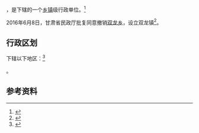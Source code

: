 {{中国乡级行政区|62/04/21/207/000}}

'''{{PAGENAMEBASE}}'''，是{{PRC admin/fullname|62/04/21/207/000|3}}下辖的一个[[乡镇|乡镇]]级行政单位。<ref>{{PRC admin/ref sgc|{{PRC admin/parent|62/04/21/207/000}}}}</ref>

2016年6月8日，甘肃省民政厅批复同意撤销[[双龙乡_(靖远县)|双龙乡]]，设立双龙镇<ref>{{Cite web |url=http://hnzc.baiyin.cn/Item/156454.aspx |title=甘肃省民政厅关于白银市平川区黄峤乡等17个乡撤乡改镇的批复（甘民复〔2016〕68号） |accessdate=2017-09-16 |archive-date=2017-09-17 |archive-url=https://web.archive.org/web/20170917032405/http://hnzc.baiyin.cn/Item/156454.aspx |dead-url=yes }}</ref>。

== 行政区划 ==

{{PAGENAMEBASE}}下辖以下地区：<ref>{{PRC admin/ref sgc|62/04/21/207/000}}</ref>

{{PRC admin/children|62/04/21/207/000}}。

== 参考资料 ==

{{reflist}}

{{行政区划小作品}}
{{PRC admin/navcat|62/04/21/207/000}}